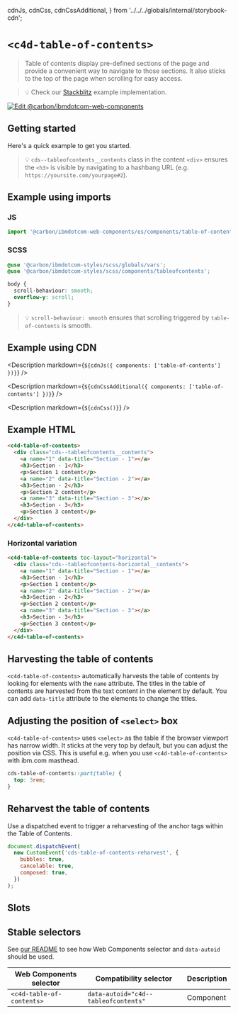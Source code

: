   cdnJs,
  cdnCss,
  cdnCssAdditional,
} from '../../../globals/internal/storybook-cdn';

# `<c4d-table-of-contents>`

> Table of contents display pre-defined sections of the page and provide a
> convenient way to navigate to those sections. It also sticks to the top of the
> page when scrolling for easy access.

> 💡 Check our
> [Stackblitz](https://stackblitz.com/github/carbon-design-system/carbon-for-ibm-dotcom/tree/main/packages/web-components/examples/stackblitz/components/table-of-contents)
> example implementation.

[![Edit @carbon/ibmdotcom-web-components](https://developer.stackblitz.com/img/open_in_stackblitz.svg)](https://stackblitz.com/github/carbon-design-system/carbon-for-ibm-dotcom/tree/main/packages/web-components/examples/codesandbox/components/table-of-contents)

## Getting started

Here's a quick example to get you started.

> 💡 `cds--tableofcontents__contents` class in the content `<div>` ensures the
> `<h3>` is visible by navigating to a hashbang URL (e.g.
> `https://yoursite.com/yourpage#2`).

## Example using imports

### JS

```javascript
import '@carbon/ibmdotcom-web-components/es/components/table-of-contents/index.js';
```

### SCSS

```scss
@use '@carbon/ibmdotcom-styles/scss/globals/vars';
@use '@carbon/ibmdotcom-styles/scss/components/tableofcontents';

body {
  scroll-behaviour: smooth;
  overflow-y: scroll;
}
```

> 💡 `scroll-behaviour: smooth` ensures that scrolling triggered by
> `table-of-contents` is smooth.

## Example using CDN

<Description markdown={`${cdnJs({ components: ['table-of-contents'] })}`} />

<Description
  markdown={`${cdnCssAdditional({ components: ['table-of-contents'] })}`}
/>

<Description markdown={`${cdnCss()}`} />

## Example HTML

```html
<c4d-table-of-contents>
  <div class="cds--tableofcontents__contents">
    <a name="1" data-title="Section - 1"></a>
    <h3>Section - 1</h3>
    <p>Section 1 content</p>
    <a name="2" data-title="Section - 2"></a>
    <h3>Section - 2</h3>
    <p>Section 2 content</p>
    <a name="3" data-title="Section - 3"></a>
    <h3>Section - 3</h3>
    <p>Section 3 content</p>
  </div>
</c4d-table-of-contents>
```

### Horizontal variation

```html
<c4d-table-of-contents toc-layout="horizontal">
  <div class="cds--tableofcontents-horizontal__contents">
    <a name="1" data-title="Section - 1"></a>
    <h3>Section - 1</h3>
    <p>Section 1 content</p>
    <a name="2" data-title="Section - 2"></a>
    <h3>Section - 2</h3>
    <p>Section 2 content</p>
    <a name="3" data-title="Section - 3"></a>
    <h3>Section - 3</h3>
    <p>Section 3 content</p>
  </div>
</c4d-table-of-contents>
```

## Harvesting the table of contents

`<c4d-table-of-contents>` automatically harvests the table of contents by
looking for elements with the `name` attribute. The titles in the table of
contents are harvested from the text content in the element by default. You can
add `data-title` attribute to the elements to change the titles.

## Adjusting the position of `<select>` box

`<c4d-table-of-contents>` uses `<select>` as the table if the browser viewport
has narrow width. It sticks at the very top by default, but you can adjust the
position via CSS. This is useful e.g. when you use `<c4d-table-of-contents>`
with ibm.com masthead.

```css
cds-table-of-contents::part(table) {
  top: 3rem;
}
```

## Reharvest the table of contents

Use a dispatched event to trigger a reharvesting of the anchor tags within the
Table of Contents.

```js
document.dispatchEvent(
  new CustomEvent('cds-table-of-contents-reharvest', {
    bubbles: true,
    cancelable: true,
    composed: true,
  })
);
```

## Slots

<Props of="c4d-table-of-contents" />

## Stable selectors

See
[our README](https://github.com/carbon-design-system/carbon-for-ibm-dotcom/tree/main/packages/web-components#stable-selectors-for-analytics-and-integratione2e-testing-in-web-components)
to see how Web Components selector and `data-autoid` should be used.

| Web Components selector   | Compatibility selector               | Description |
| ------------------------- | ------------------------------------ | ----------- |
| `<c4d-table-of-contents>` | `data-autoid="c4d--tableofcontents"` | Component   |

<Description markdown={contributing} />
